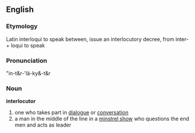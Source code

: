 ==English==
===Etymology===
Latin interloqui to speak between, issue an interlocutory decree, from inter- + loqui to speak
===Pronunciation===
"in-t&r-'lä-ky&-t&r
===Noun===
{{wikipedia}}
'''interlocutor'''
#one who takes part in [[dialogue]] or [[conversation]]
#a man in the middle of the line in a [[minstrel show]] who questions the end men and acts as leader